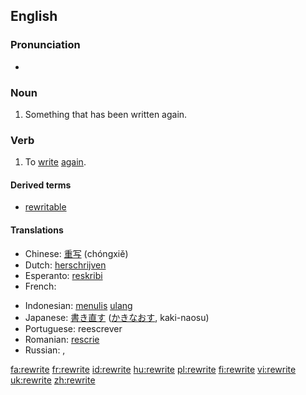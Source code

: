 {{wikipedia|dab=rewrite}}
==English==

===Pronunciation===
* {{IPA|/ɻi'ɻaɪt/}}
*: {{rhymes|aɪt}}

===Noun===
{{en-noun}}

# Something that has been written again.

===Verb===
{{en-verb|rewrites|rewriting|rewrote|rewritten}}

# To [[write]] [[again]].

====Derived terms====
* [[rewritable]]

====Translations====
{{trans-top}}
* Chinese: [[重写]] (chóngxiě)
* Dutch: [[herschrijven]]
* Esperanto: [[reskribi]]
* French: {{t+|fr|réécrire}}
{{trans-mid}}
* Indonesian: [[tulis|menulis]] [[ulang]]
* Japanese: [[書き直す]] ([[かきなおす]], kaki-naosu)
* Portuguese: reescrever
* Romanian: [[rescrie]]
* Russian: {{t|ru|переписывать|sc=Cyrl|tr-p'er'epísyvat'}} {{impf}}, {{t|ru|переписать|sc=Cyrl|tr-p'er'episát'}} {{pf}}
{{trans-bottom}}

[[fa:rewrite]]
[[fr:rewrite]]
[[id:rewrite]]
[[hu:rewrite]]
[[pl:rewrite]]
[[fi:rewrite]]
[[vi:rewrite]]
[[uk:rewrite]]
[[zh:rewrite]]